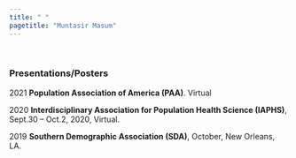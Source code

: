 ```yaml
---
title: " "
pagetitle: "Muntasir Masum"
---
```


<link rel="stylesheet" href="styles.css" type="text/css">
<link rel="stylesheet" href="academicicons/css/academicons.min.css"/>

<br>

### Presentations/Posters

2021  **Population Association of America (PAA)**. Virtual

2020	**Interdisciplinary Association for Population Health Science (IAPHS)**, Sept.30 – Oct.2, 2020, Virtual.

2019	**Southern Demographic Association (SDA)**, October, New Orleans, LA.